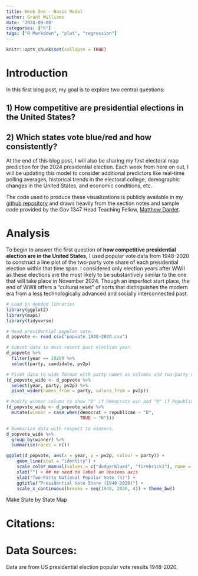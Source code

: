 ```yaml
---
title: Week One - Basic Model
author: Grant Williams
date: '2024-09-08'
categories: ["R"]
tags: ["R Markdown", "plot", "regression"]
---
```


```r
knitr::opts_chunk$set(collapse = TRUE)
```

# Introduction

In this first blog post, my goal is to explore two central questions:

## 1) How competitive are presidential elections in the United States?

## 2) Which states vote blue/red and how consistently?

At the end of this blog post, I will also be sharing my first electoral map prediction for the 2024 presidential election. Each week from here on out, I will be updating this model to consider additional predictors like real-time polling averages, historical trends in the electoral college, demographic changes in the United States, and economic conditions, etc.

The code used to produce these visualizations is publicly available in my [github repository](https://github.com/grantbw4/election-blog) and draws heavily from the section notes and sample code provided by the Gov 1347 Head Teaching Fellow, [Matthew Dardet](https://www.matthewdardet.com/harvard-election-analytics-2024/).

# Analysis 

To begin to answer the first question of **how competitive presidential election are in the United States,** I used popular vote data from 1948-2020 to construct a line plot of the two-party vote share of each presidential election within that time span. I considered only election years after WWII as these elections are the most likely to be substantively similar to the one that will take place in November 2024. Though an imperfect start place, the end of WWII offers a "cultural reset" of sorts that distinguishes the modern era from a less technologically advanced and socially interconnected past.


```r
# Load in needed libraries
library(ggplot2)
library(maps)
library(tidyverse)

# Read presidential popular vote. 
d_popvote <- read_csv("popvote_1948-2020.csv")

# Subset data to most recent past election year. 
d_popvote %>% 
  filter(year == 2020) %>%
  select(party, candidate, pv2p)

# Pivot data to wide format with party names as columns and two-party vote share as values.
(d_popvote_wide <- d_popvote %>%
  select(year, party, pv2p) %>%
  pivot_wider(names_from = party, values_from = pv2p))

# Modify winner column to show "D" if Democrats win and "R" if Republicans win. 
(d_popvote_wide <- d_popvote_wide %>%
  mutate(winner = case_when(democrat > republican ~ "D",
                            TRUE ~ "R")))

# Summarize data with respect to winners. 
d_popvote_wide %>%
  group_by(winner) %>%
  summarise(races = n())
```

```r

ggplot(d_popvote, aes(x = year, y = pv2p, colour = party)) +
    geom_line(stat = "identity") +
    scale_color_manual(values = c("dodgerblue4", "firebrick1"), name = "") +
    xlab("") + ## no need to label an obvious axis
    ylab("Two-Party National Popular Vote (%)") +
    ggtitle("Presidential Vote Share (1948-2020)") + 
    scale_x_continuous(breaks = seq(1948, 2020, 4)) + theme_bw()
```

Make State by State Map


# Citations:

# Data Sources: 

Data are from US presidential election popular vote results 1948-2020.
